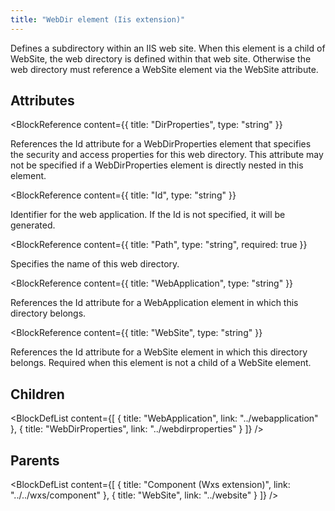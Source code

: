 ```yaml
---
title: "WebDir element (Iis extension)"
---
```



Defines a subdirectory within an IIS web site. When this element is a child of WebSite, the web directory is defined within that web site. Otherwise the web directory must reference a WebSite element via the WebSite attribute.


## Attributes

<BlockWrapper>

  <BlockReference
    content={{
      title: "DirProperties",
      type: "string"
    }}
  >
  References the Id attribute for a WebDirProperties element that specifies the security and access properties for this web directory.
   This attribute may not be specified if a WebDirProperties element is directly nested in this element.
  </BlockReference>

  <BlockReference
    content={{
      title: "Id",
      type: "string"
    }}
  >
  Identifier for the web application. If the Id is not specified, it will be generated.
  </BlockReference>

  <BlockReference
    content={{
      title: "Path",
      type: "string",
      required: true
    }}
  >
  Specifies the name of this web directory.
  </BlockReference>

  <BlockReference
    content={{
      title: "WebApplication",
      type: "string"
    }}
  >
  References the Id attribute for a WebApplication element in which this directory belongs.
  </BlockReference>

  <BlockReference
    content={{
      title: "WebSite",
      type: "string"
    }}
  >
  References the Id attribute for a WebSite element in which this directory belongs. Required when this element is not a child of a WebSite element.
  </BlockReference>

</BlockWrapper>

## Children

<BlockDefList content={[
    {
      title: "WebApplication",
      link: "../webapplication"
    },
    {
      title: "WebDirProperties",
      link: "../webdirproperties"
    }
  ]}
/>

## Parents

<BlockDefList content={[
    {
      title: "Component (Wxs extension)",
      link: "../../wxs/component"
    },
    {
      title: "WebSite",
      link: "../website"
    }
  ]}
/>